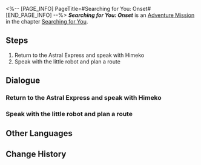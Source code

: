 <%-- [PAGE_INFO]
PageTitle=#Searching for You: Onset#
[END_PAGE_INFO] --%>
{{Stub|Dialogue.}}
{{Mission Infobox
|id            = 2001101
|title         = 
|image         = <!--Mission Searching for You Onset.png-->
|type          = Adventure
|event_name    = 
|chapter       = Searching for You
|requirements  = [[Trailblaze Mission]] ''[[Obsequies Performed, A Long Road Ahead]]'' completed
|summary       = <!--official mission summary from Fate's Atlas-->
|characters    = Trailblazer
|startLocation = [[<!--starting world-->]] - [[<!--starting area-->]]
|world         = <!--starting world-->
|area          = <!--starting area-->
|prev          = 
|next          = 
|rewards       = Trailblaze EXP*100; Stellar Jade*10; Traveler's Guide*4; Credit*20,000
}}
'''''Searching for You: Onset''''' is an [[Adventure Mission]] in the chapter [[Searching for You]].

==Steps==
# Return to the Astral Express and speak with Himeko
# Speak with the little robot and plan a route

<!--
==Gameplay Notes==

--><!--
==Trial Character==

-->
==Dialogue==
{{Stub Dialogue}}
===Return to the Astral Express and speak with Himeko{{subst:void|<!--200110102-->}}===
{{Mission Description|type=adventure|location=<!--to be added-->|Himeko needs to see you and has asked you to return to the Astral Express for a talk. It seems to be something about the Nameless...}}
{{Dialogue Start}}
:{{tx}}
{{Dialogue End}}

===Speak with the little robot and plan a route{{subst:void|<!--200110103-->}}===
{{Mission Description|type=adventure|location=<!--to be added-->|update|The good name of the Nameless has spread far and wide throughout the Cosmos, but where should be your first stop on this journey? Maybe you should ask the little robot? They claim to be equipped with a navigation system, after all.}}
{{Dialogue Start}}
:{{tx}}
{{Dialogue End}}

==Other Languages==
{{Other Languages
|en   = Searching for You: Onset
|zhs  = 寻人记•始
|zht  = 尋人記•始
|ja   = 人探し・始
|ko   = 은하열차는 사랑을 싣고•서막
|es   = Caras conocidas: inicio
|fr   = À ta recherche : Commencement
|ru   = В поисках себя: Начало
|th   = บันทึกตามหาคน: เริ่ม
|vi   = Nhật Ký Tìm Người - Mở Đầu
|de   = Suche nach Dir: Anfang
|id   = Mencari Orang: Awal
|pt   = Procurando por Você: Início
}}

==Change History==
{{Change History|3.0}}
